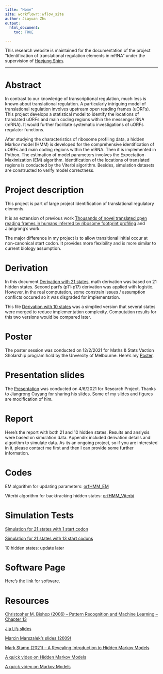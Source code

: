 ```yaml
---
title: "Home"
site: workflowr::wflow_site
author: Jiayuan Zhu
output:
  html_document:
    toc: TRUE

---
```


This research website is maintained for the documentation of the project "Identification of translational regulation elements in mRNA" under the supervision of [Heejung Shim](https://heejungshim.org).

***

# Abstract
In contrast to our knowledge of transcriptional regulation, much less is known about translational regulation. A particularly intriguing model of translational regulation involves upstream open reading frames (uORFs). This project develops a statistical model to identify the locations of translated uORFs and main coding regions within the messenger RNA (mRNA). It would further facilitate systematic investigations of uORFs regulator functions.

After studying the characteristics of ribosome profiling data, a hidden Markov model (HMM) is developed for the comprehensive identification of uORFs and main coding regions within the mRNA. Then it is implemented in Python. The estimation of model parameters involves the Expectation-Maximization (EM) algorithm. Identification of the locations of translated regions is conducted by the Viterbi algorithm. Besides, simulation datasets are constructed to verify model correctness.

# Project description
This project is part of large project Identification of translational regulatory elements.

It is an extension of previous work [Thousands of novel translated open reading frames in humans inferred by ribosome footprint profiling](assets/Previous work.pdf) and Jiangrong's work. 

The major difference in my project is to allow transitional initial occur at non-canonical start codon. It provides more flexibility and is more similar to current biology assumption.


# Derivation
In this document [Derivation with 21 states](assets/Derivation Full.pdf), math derivation was based on 21 hidden states. Second part's (p11-p17) derivation was applied with logistic. However, in the real computation, some constrain issues / assumption conflicts occured so it was disgraded for implementation. 

This file [Derivation with 10 states](assets/Derivation with 10 states.pdf) was a simplied version that several states were merged to reduce implementation complexity. Computation results for this two versions would be compared later.

# Poster
The poster session was conducted on 12/2/2021 for Maths & Stats Vaction Sholarship program hold by the Unversity of Melbourne. Here's my [Poster](assets/Poster.pdf).

# Presentation slides
The [Presentation](assets/Presentation.pdf) was conducted on 4/6/2021 for Research Project. Thanks to Jiangrong Ouyang for sharing his slides. Some of my slides and figures are modification of him.

# Report
Here's the report with both 21 and 10 hidden states. Results and anslysis were based on simulation data. Appendix included derivation details and algorithm to simulate data. 
As its an ongoing project, so if you are interested in it, please contact me first and then I can provide some further information.

# Codes
EM algorithm for updating parameters: [orfHMM_EM](assets/orfHMM_EM.py)

Viterbi algorithm for backtracking hidden states: [orfHMM_Viterbi](assets/orfHMM_Viterbi.py)

# Simulation Tests
[Simulation for 21 states with 1 start codon](Simulation for 21 states with 1 start codon.html)

[Simulation for 21 states with 13 start codons](Simulation for 21 states with 3 start codons.html)

10 hidden states: update later

# Software Page
Here's the [link](https://github.com/shimlab/orfHMM) for software.

# Resources
[Christopher M. Bishop (2006) -- Pattern Recognition and Machine Learning -- Chapter 13](assets/Christopher M. Bishop.pdf)

[Jia Li's slides](assets/Jia Li's slides.pdf)

[Marcin Marszalek's slides (2009)](assets/Marcin Marszalek's slides.pdf)

[Mark Stamp (2021) -- A Revealing Introduction to Hidden Markov Models](assets/Mark Stamp.pdf)

[A quick video on Hidden Markov Models](https://www.youtube.com/watch?v=4XqWadvEj2k&list=PLpAeikDnrZLU_hmWcY00EXuV3z8unmUfQ&index=4)

[A quick video on Markov Models](https://www.youtube.com/watch?v=4XqWadvEj2k&list=PLpAeikDnrZLU_hmWcY00EXuV3z8unmUfQ&index=5)

